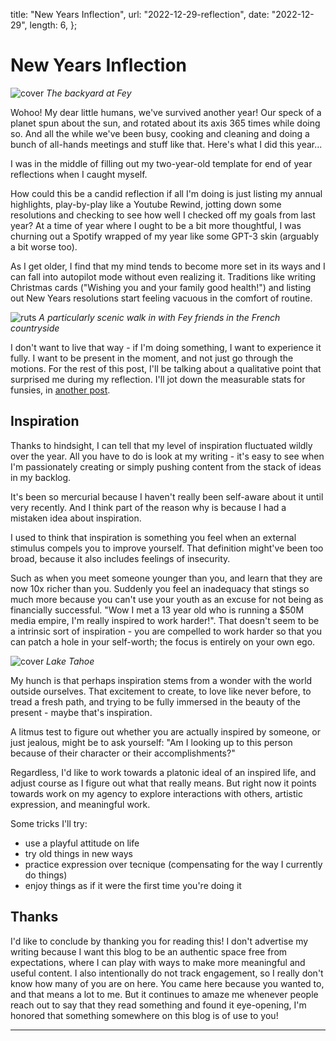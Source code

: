 
  title: "New Years Inflection",
  url: "2022-12-29-reflection",
  date: "2022-12-29",
  length: 6,
};

# New Years Inflection

![cover](/images/2022-12-29-reflection/cover.jpg)
_The backyard at Fey_

Wohoo! My dear little humans, we've survived another year! Our speck of a planet spun about the sun, and rotated about its axis 365 times while doing so. And all the while we've been busy, cooking and cleaning and doing a bunch of all-hands meetings and stuff like that. Here's what I did this year...

I was in the middle of filling out my two-year-old template for end of year reflections when I caught myself.

How could this be a candid reflection if all I'm doing is just listing my annual highlights, play-by-play like a Youtube Rewind, jotting down some resolutions and checking to see how well I checked off my goals from last year? At a time of year where I ought to be a bit more thoughtful, I was churning out a Spotify wrapped of my year like some GPT-3 skin (arguably a bit worse too).

As I get older, I find that my mind tends to become more set in its ways and I can fall into autopilot mode without even realizing it. Traditions like writing Christmas cards ("Wishing you and your family good health!") and listing out New Years resolutions start feeling vacuous in the comfort of routine.

![ruts](/images/2022-12-29-reflection/ruts.jpg)
_A particularly scenic walk in with Fey friends in the French countryside_

I don't want to live that way - if I'm doing something, I want to experience it fully. I want to be present in the moment, and not just go through the motions. For the rest of this post, I'll be talking about a qualitative point that surprised me during my reflection. I'll jot down the measurable stats for funsies, in [another post](/blog/2022-12-29-rewind).

## Inspiration

Thanks to hindsight, I can tell that my level of inspiration fluctuated wildly over the year. All you have to do is look at my writing - it's easy to see when I'm passionately creating or simply pushing content from the stack of ideas in my backlog.

It's been so mercurial because I haven't really been self-aware about it until very recently. And I think part of the reason why is because I had a mistaken idea about inspiration.

I used to think that inspiration is something you feel when an external stimulus compels you to improve yourself. That definition might've been too broad, because it also includes feelings of insecurity.

Such as when you meet someone younger than you, and learn that they are now 10x richer than you. Suddenly you feel an inadequacy that stings so much more because you can't use your youth as an excuse for not being as financially successful. "Wow I met a 13 year old who is running a $50M media empire, I'm really inspired to work harder!". That doesn't seem to be a intrinsic sort of inspiration - you are compelled to work harder so that you can patch a hole in your self-worth; the focus is entirely on your own ego.

![cover](/images/2022-12-29-reflection/motive.jpg)
_Lake Tahoe_

My hunch is that perhaps inspiration stems from a wonder with the world outside ourselves. That excitement to create, to love like never before, to tread a fresh path, and trying to be fully immersed in the beauty of the present - maybe that's inspiration.

A litmus test to figure out whether you are actually inspired by someone, or just jealous, might be to ask yourself: "Am I looking up to this person because of their character or their accomplishments?"

Regardless, I'd like to work towards a platonic ideal of an inspired life, and adjust course as I figure out what that really means. But right now it points towards work on my agency to explore interactions with others, artistic expression, and meaningful work.

Some tricks I'll try:

- use a playful attitude on life
- try old things in new ways
- practice expression over tecnique (compensating for the way I currently do things)
- enjoy things as if it were the first time you're doing it

## Thanks

I'd like to conclude by thanking you for reading this! I don't advertise my writing because I want this blog to be an authentic space free from expectations, where I can play with ways to make more meaningful and useful content. I also intentionally do not track engagement, so I really don't know how many of you are on here. You came here because you wanted to, and that means a lot to me. But it continues to amaze me whenever people reach out to say that they read something and found it eye-opening, I'm honored that something somewhere on this blog is of use to you!

---
